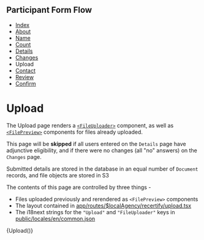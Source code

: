 
<Meta title="Docs/Pages/Upload" />

## Participant Form Flow

<ul className="breadcrumb">
  <li>
    <a href="?path=/docs/docs-pages-index--index">Index</a>
  </li>
  <li>
    <a href="?path=/docs/docs-pages-about--about">About</a>
  </li>
  <li>
    <a href="?path=/docs/docs-pages-name--name">Name</a>
  </li>
  <li>
    <a href="?path=/docs/docs-pages-count--count">Count</a>
  </li>
  <li>
    <a href="?path=/docs/docs-pages-details--details">Details</a>
  </li>
  <li>
    <a href="?path=/docs/docs-pages-changes--changes">Changes</a>
  </li>
  <li>Upload</li>
  <li>
    <a href="?path=/docs/docs-pages-contact--contact">Contact</a>
  </li>
  <li>
    <a href="?path=/docs/docs-pages-review--review">Review</a>
  </li>
  <li>
    <a href="?path=/docs/docs-pages-confirm--confirm">Confirm</a>
  </li>
</ul>

# Upload

The Upload page renders a [`<FileUploader>`](?path=/docs/components-input-fileuploader--default) component, as well as [`<FilePreview>`](?path=/docs/components-filepreview--default) components for files already uploaded.

This page will be **skipped** if all users entered on the `Details` page have adjunctive eligibility, and if there were no changes (all "no" answers) on the `Changes` page.

Submitted details are stored in the database in an equal number of `Document` records, and file objects are stored in S3

The contents of this page are controlled by three things -

- Files uploaded previously and rerendered as `<FilePreview>` components
- The layout contained in [app/routes/$localAgency/recertify/upload.tsx](../../participant/app/routes/%24localAgency/recertify/upload.tsx)
- The i18next strings for the `"Upload"` and `"FileUploader"` keys in [public/locales/en/common.json](../../participant/public/locales/en/common.json)

<Canvas>
  <Story name="Upload" decorators={decoratorFunc}>
    {Upload()}
  </Story>
</Canvas>
